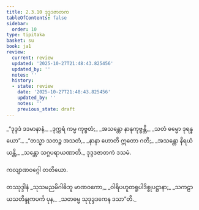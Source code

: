 ```yaml
---
title: 2.3.10 ဒုဒ္ဒဒဇာတက
tableOfContents: false
sidebar:
  order: 10
type: tipitaka
basket: su
book: ja1
review:
  current: review
  updated: '2025-10-27T21:48:43.825456'
  updated_by: ''
  notes: ''
  history:
  - state: review
    date: '2025-10-27T21:48:43.825456'
    updated_by: ''
    notes: ''
    previous_state: draft
---
```



<ReviewStatus review={frontmatter.review} showDetails={true} />

<HypothesisAnnotation frontmatter={frontmatter} />

<DynamicBreadcrumb />

<Division number="59" book="ja1" e="ch" v="22" p="46">

<Paragraph number="433" type="verses" book="ja1">
_“ဒုဒ္ဒဒံ ဒဒမာနာနံ,_  
_ဒုက္ကရံ ကမ္မ ကုဗ္ဗတံ;_  
_အသန္တော နာနုကုဗ္ဗန္တိ,_  
_သတံ ဓမ္မော ဒုရန္နယော”._  

</Paragraph>

</Division>
<Division number="60" book="ja1" e="ch" v="22" p="46">

<Paragraph number="434" type="verses" book="ja1">
_“တသ္မာ သတဉ္စ အသတံ,_  
_နာနာ ဟောတိ ဣတော ဂတိ;_  
_အသန္တော နိရယံ ယန္တိ,_  
_သန္တော သဂ္ဂပရာယဏာတိ._  


</Paragraph>
</Division>

<Paragraph number="435" type="center" book="ja1">
ဒုဒ္ဒဒဇာတကံ ဒသမံ.

  
ကလျာဏဝဂ္ဂေါ တတိယော.



</Paragraph>

<Paragraph number="436" type="center" book="ja1">
တဿုဒ္ဒါနံ


</Paragraph>

<Paragraph number="437" type="verses" book="ja1">
_သုသမညမိဂါဓိဘူ မာဏဝကော,_  
_ဝါရိပဟူတရူပါဒိစ္စုပဋ္ဌာနာ;_  
_သကဠာယသတိန္ဒုကပင်္က ပုန,_  
_သတဓမ္မ သုဒုဒ္ဒဒကေန ဒသာ”တိ._
</Paragraph>